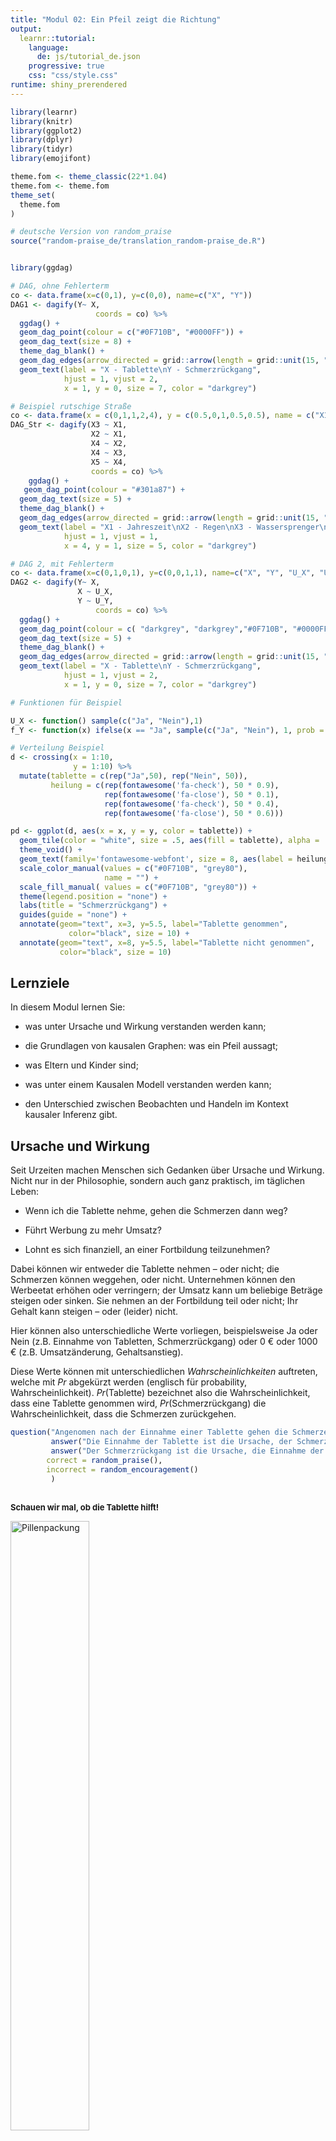 ```yaml
---
title: "Modul 02: Ein Pfeil zeigt die Richtung"
output: 
  learnr::tutorial:
    language: 
      de: js/tutorial_de.json
    progressive: true
    css: "css/style.css"
runtime: shiny_prerendered
---
```



```r
library(learnr)
library(knitr)
library(ggplot2)
library(dplyr)
library(tidyr)
library(emojifont)

theme.fom <- theme_classic(22*1.04)
theme.fom <- theme.fom
theme_set(
  theme.fom  
)

# deutsche Version von random_praise
source("random-praise_de/translation_random-praise_de.R")


library(ggdag)

# DAG, ohne Fehlerterm
co <- data.frame(x=c(0,1), y=c(0,0), name=c("X", "Y"))
DAG1 <- dagify(Y~ X,
                   coords = co) %>% 
  ggdag() + 
  geom_dag_point(colour = c("#0F710B", "#0000FF")) + 
  geom_dag_text(size = 8) +
  theme_dag_blank() +
  geom_dag_edges(arrow_directed = grid::arrow(length = grid::unit(15, "pt"), type = "closed")) +
  geom_text(label = "X - Tablette\nY - Schmerzrückgang", 
            hjust = 1, vjust = 2,
            x = 1, y = 0, size = 7, color = "darkgrey") 

# Beispiel rutschige Straße
co <- data.frame(x = c(0,1,1,2,4), y = c(0.5,0,1,0.5,0.5), name = c("X1", "X2", "X3","X4","X5")) 
DAG_Str <- dagify(X3 ~ X1,
                  X2 ~ X1,
                  X4 ~ X2,
                  X4 ~ X3,
                  X5 ~ X4,
                  coords = co) %>%
    ggdag() + 
   geom_dag_point(colour = "#301a87") +
  geom_dag_text(size = 5) +
  theme_dag_blank() +
  geom_dag_edges(arrow_directed = grid::arrow(length = grid::unit(15, "pt"), type = "closed")) +
  geom_text(label = "X1 - Jahreszeit\nX2 - Regen\nX3 - Wassersprenger\nX4 - Nass\nX5 - Rutschig", 
            hjust = 1, vjust = 1,
            x = 4, y = 1, size = 5, color = "darkgrey") 

# DAG 2, mit Fehlerterm
co <- data.frame(x=c(0,1,0,1), y=c(0,0,1,1), name=c("X", "Y", "U_X", "U_Y"))
DAG2 <- dagify(Y~ X,
               X ~ U_X,
               Y ~ U_Y,
                   coords = co) %>% 
  ggdag() + 
  geom_dag_point(colour = c( "darkgrey", "darkgrey","#0F710B", "#0000FF")) + 
  geom_dag_text(size = 5) +
  theme_dag_blank() +
  geom_dag_edges(arrow_directed = grid::arrow(length = grid::unit(15, "pt"), type = "closed")) +
  geom_text(label = "X - Tablette\nY - Schmerzrückgang", 
            hjust = 1, vjust = 2,
            x = 1, y = 0, size = 7, color = "darkgrey")

# Funktionen für Beispiel

U_X <- function() sample(c("Ja", "Nein"),1)
f_Y <- function(x) ifelse(x == "Ja", sample(c("Ja", "Nein"), 1, prob = c(0.9,0.1)), sample(c("Ja", "Nein"), 1, prob = c(0.4,0.6)))

# Verteilung Beispiel
d <- crossing(x = 1:10,
              y = 1:10) %>%
  mutate(tablette = c(rep("Ja",50), rep("Nein", 50)),
         heilung = c(rep(fontawesome('fa-check'), 50 * 0.9),
                     rep(fontawesome('fa-close'), 50 * 0.1),
                     rep(fontawesome('fa-check'), 50 * 0.4),
                     rep(fontawesome('fa-close'), 50 * 0.6)))

pd <- ggplot(d, aes(x = x, y = y, color = tablette)) +
  geom_tile(color = "white", size = .5, aes(fill = tablette), alpha = .2) +
  theme_void() +
  geom_text(family='fontawesome-webfont', size = 8, aes(label = heilung)) +
  scale_color_manual(values = c("#0F710B", "grey80"),
                     name = "") +
  scale_fill_manual( values = c("#0F710B", "grey80")) +
  theme(legend.position = "none") +
  labs(title = "Schmerzrückgang") +
  guides(guide = "none") +
  annotate(geom="text", x=3, y=5.5, label="Tablette genommen",
             color="black", size = 10) +
  annotate(geom="text", x=8, y=5.5, label="Tablette nicht genommen",
           color="black", size = 10)

```

## Lernziele

In diesem Modul lernen Sie:

- was unter Ursache und Wirkung verstanden werden kann;

- die Grundlagen von kausalen Graphen: was ein Pfeil aussagt;

- was Eltern und Kinder sind;

- was unter einem Kausalen Modell verstanden werden kann;

- den Unterschied zwischen Beobachten und Handeln im Kontext kausaler Inferenz gibt.


## Ursache und Wirkung

Seit Urzeiten machen Menschen sich Gedanken über Ursache und Wirkung. Nicht nur in der Philosophie, sondern auch ganz praktisch, im täglichen Leben:

- Wenn ich die Tablette nehme, gehen die Schmerzen dann weg?

- Führt Werbung zu mehr Umsatz?

- Lohnt es sich finanziell, an einer Fortbildung teilzunehmen?

Dabei können wir entweder die Tablette nehmen &ndash; oder nicht; die Schmerzen können weggehen, oder nicht. Unternehmen können den Werbeetat erhöhen oder verringern; der Umsatz kann um beliebige Beträge steigen oder sinken. Sie nehmen an der Fortbildung teil oder nicht; Ihr Gehalt kann steigen &ndash; oder (leider) nicht.

Hier können also unterschiedliche Werte vorliegen, beispielsweise Ja oder Nein (z.B. Einnahme von Tabletten, Schmerzrückgang) oder $0$ &euro; oder $1000$ &euro; (z.B. Umsatzänderung, Gehaltsanstieg). 

Diese Werte können mit unterschiedlichen *Wahrscheinlichkeiten* auftreten, welche mit $Pr$ abgekürzt werden (englisch für probability, Wahrscheinlichkeit). $Pr(\text{Tablette})$ bezeichnet also die Wahrscheinlichkeit, dass eine Tablette genommen wird, $Pr(\text{Schmerzrückgang})$ die Wahrscheinlichkeit, dass die Schmerzen zurückgehen.


```r
question("Angenomen nach der Einnahme einer Tablette gehen die Schmerzen weg. Wie würden Sie hier Ursache und Wirkung zuordnen?",
         answer("Die Einnahme der Tablette ist die Ursache, der Schmerzrückgang die Wirkung.", correct = TRUE, message = "Die Tablette wurde zuerst eingenommen, danach folgte der Schmerzrückgang."),
         answer("Der Schmerzrückgang ist die Ursache, die Einnahme der Tablette die Wirkung.", message = "Die Tablette wurde zuerst eingenommen, danach folgte der Schmerzrückgang."),
		correct = random_praise(),
		incorrect = random_encouragement()
         )
```

##

<!-- Quelle: https://github.com/TabeaG/Uebungsheft-Apps/blob/master/EinfuehrungWkeitInferenz/02_EinfuehrungWkeitInferenz.Rmd -->

<span style="font-size: 13px; font-weight: bold; margin-top: 20px;">
Schauen wir mal, ob die Tablette hilft!
</span>

<img src="images/Pillen.jpg" alt="Pillenpackung" width="50%" height="50%">
<!-- style="padding-left:50px;" -->
<span style="font-size: 10px;"><br>
Quelle: [https://pixabay.com/illustrations/jar-pills-medicine-bottle-2338584/](Quelle: https://pixabay.com/illustrations/jar-pills-medicine-bottle-2338584/)
</span>

<span style="font-size: 13px; font-weight: bold; margin-top: 20px;">
Nehmen Sie die Tablette? <br> </span>
<span style="font-size: 13px; ">
Klicken Sie einen der Buttons. Versuchen Sie es ruhig mehrmals!
</span> 

```r
actionButton("Tablette", "Tablette nehmen", class="btn action-button", style="color: #FFF; background-color: #301a87; border-color: #301a87; order-radius: 10px; border-width: 2px")
```
```r
actionButton("kTablette", "Tablette nicht nehmen", class="btn action-button", style="color: #FFF; background-color: #301a87; border-color: #301a87; order-radius: 10px; border-width: 2px")
```


```r
htmlOutput("ergebnis")
```

```r
values <- reactiveValues()
values$text <- ""
p.tablette <- observeEvent(input$Tablette, {
  heilung <- sample(c("Ja", "Nein"), 1, prob = c(0.9,0.1))
  ergebnis <- ifelse(heilung == "Ja", "Sie haben die Tablette genommen und die Schmerzen sind zurückgegangen!", "Sie haben die Tablette genommen und die Schmerzen sind leider nicht zurückgegangen!")
  output$ergebnis <- renderText({
    ergebnis
  })
  
})
p.ktablette <- observeEvent(input$kTablette, {
  heilung <- sample(c("Ja", "Nein"), 1, prob = c(0.4,0.6))
  ergebnis <- ifelse(heilung == "Ja", "Sie haben die Tablette nicht genommen und die Schmerzen sind trotzdem zurückgegangen!", "Sie haben die Tablette nicht genommen und die Schmerzen sind leider auch nicht zurückgegangen!")
  output$ergebnis <- renderText({
    ergebnis
  })
  
})
```

<br>


##

Auf einer abstrakteren Ebene können die untersuchten Eigenschaften von oben als *Variablen* aufgefasst werden, also z. B.

- $X$: Tabletteneinnahme Ja oder Nein.

- $Y$: Schmerzrückgang Ja oder Nein.

Die sogenannte *Verteilung* der Variablen beschreibt die Wahrscheinlichkeit, mit der die jeweiligen Werte auftreten. 

Eine Variable $X$ heißt hier **Ursache** von $Y$, wenn der Wert der **Wirkung** $Y$ von $X$ verändert wird, also wenn $Y$ von $X$ abhängt.

Wenn Sie eben mehrfach die Tablette genommen haben &ndash; oder nicht genommen haben &ndash; dann konnten Sie beobachten, dass die Tablette häufig zu einer Schmerzreduktion führte, aber nicht immer. Und manchmal sind die Schmerzen zurückgegangen, obwohl Sie keine Tablette genommen haben. Die (hinterlegten) Wahrscheinlichkeiten dabei waren:

- $Pr(\text{Schmerzrückgang, wenn Tablette eingenommen})=0.9$<br>
  und damit:
  $Pr(\text{Kein Schmerzrückgang, wenn Tablette eingenommen})=1-0.9=0.1$

- $Pr(\text{Schmerzrückgang, wenn keine Tablette eingenommen})=0.4$ <br>
  und damit:
  $Pr(\text{Kein Schmerzrückgang, wenn keine Tablette eingenommen})=1-0.4=0.6$


## Kausales Diagramm

Man könnte auch sagen, dass die Verteilung von $Y$ (Schmerzrückgang) auf $X$ (Tabletteneinnahme) *hört*. Dieser Umstand lässt sich auch graphisch darstellen:

```r
plot(DAG1)
```

In einem solchen **Graphen** sind die Variablen <green> Tabletteneinnahme </green> und <blue> Schmerzrückgang </blue> die sog. **Knoten**. Der **Pfeil** $\rightarrow$ zwischen $\color{green}{X}$ und $\color{blue}{Y}$ ist eine sogenannte gerichtete **Kante** und stellt die kausale Abhängigkeit dar.

$\color{green}{X} \rightarrow \color{blue}{Y}$ bedeutet aber auch, dass der Wert von $\color{green}{X}$ nicht kausal vom Wert von $\color{blue}{Y}$ abhängt. Ein möglicher <blue> Schmerzrückgang </blue> ändert nicht rückwirkend die <green> Tabletteneinnahme </green>: $$\color{green}{\text{Tabletteneinnahme}} \not\leftarrow \color{blue}{\text{Schmerzrückgang}}.$$


```r
question("Welches kausale Diagramm beschreibt den Zusammenhang zwischen Lichtschalter und Glühlampe?",
         answer("$\\text{Glühlampe} \\rightarrow \\text{Lichtschalter}$", message = "Lichtschalter an oder aus ist die Ursache für die Wirkung, ob die Glühlampe an oder aus ist. Bei kaputter Leitung oder Lampe ist diese nicht an, obwohl der Schalter an ist. Aber ohne Rückkopplung geht der Schalter nicht aus, wenn die Lampe aufgrund eines Schadens nicht an ist."),
         answer("$\\text{Lichtschalter} \\rightarrow \\text{Glühlampe}$", correct = TRUE, message = "Lichtschalter an oder aus ist die Ursache für die Wirkung, ob die Glühlampe an oder aus ist. Bei kaputter Leitung oder Lampe ist diese nicht an, obwohl der Schalter an ist. Aber ohne Rückkopplung geht der Schalter nicht aus, wenn die Lampe aufgrund eines Schadens nicht an ist."),
		correct = random_praise(),
		incorrect = random_encouragement()
         )
```

## Kinder und Eltern

Manche glauben ja, dass Kinder auf Ihre Eltern hören. Das schöne an abstrakten, gedanklichen Welten ist, dass das dort realisiert werden kann. 

Variablen (Knoten), auf die eine Pfeilspitze zeigt, werden **Kinder** derjenigen Variablen genannt, von welchen die Pfeile ausgehen. Diese Variablen werden entsprechend **Eltern** genannt: $\text{Eltern} \rightarrow \text{Kinder}$. Im Beispiel von oben ist <blue> Schmerzrückgang </blue> ein Kind von <green> Tabletteneinnahme </green> &ndash; und dementsprechend <green> Tabletteneinnahme </green> Eltern von <blue> Schmerzrückgang</blue>. In kausalen Graphen höre Kinder also auf ihre Eltern.

Ein Beispiel für ein kausales Diagramm das beschreibt, wie eine Straße rutschig werden kann:

```r
plot(DAG_Str)
```

Quelle: [Mohan und Pearl (2012)](https://ftp.cs.ucla.edu/pub/stat_ser/uai12-mohan-pearl.pdf)

```r
question("Welche Variable ist bzw. welche Variablen sind Eltern von *Nass* (X4)?",
         answer("Keine.", message = "Nass hängt ab von Wassersprenger und Regen."),
         answer("Jahreszeit (X1).", message = "Nass hängt ab von Wassersprenger und Regen."),
         answer("Wassersprenger (X3) und Regen (X2).", correct = TRUE,  message = "Nass hängt ab von Wassersprenger und Regen."),
         answer("Rutschig(X5).", message = "Nass hängt ab von Wassersprenger und Regen."),
		correct = random_praise(),
		incorrect = random_encouragement()
         )
```

```r
question("Welche Variable ist bzw. welche Variablen sind Kinder von *Nass* (X4)?",
         answer("Keine.", message = "Rutschig hängt ab von Nass."),
         answer("Jahreszeit (X1).", message = "Rutschig hängt ab von Nass."),
         answer("Wassersprenger (X3) und Regen (X2).", message = "Rutschig hängt ab von Nass."),
         answer("Rutschig (X5).", correct = TRUE , message = "Rutschig hängt ab von Nass."),
		correct = random_praise(),
		incorrect = random_encouragement()
         )
```

## Kausale Modelle

Das **kausale Modell** des simplen Graphen $\color{green}{X} \rightarrow \color{blue}{Y}$ besteht aus zwei Zuweisungen:

- $\color{green}{X} = U_{\color{green}{X}}$
- $\color{blue}{Y} = f_{\color{blue}{Y}}(\color{green}{X},U_{\color{blue}{Y}})$

Dabei sind $U_{\color{green}{X}}$ und $U_{\color{blue}{Y}}$ unbekannte Ursachen oder Fehler von $\color{green}{X}$ und $\color{blue}{Y}$, und $f_{\color{blue}{Y}}(\color{green}{X},U_{\color{blue}{Y}})$ die Funktion, der Mechanismus, durch den $\color{blue}{Y}$ auf Basis von $\color{green}{X},U_{\color{blue}{Y}}$ zu seinem Wert kommt. 

Im Beispiel
$$\color{green}{\text{Tabletteneinnahme}} \rightarrow \color{blue}{\text{Schmerzrückgang}}$$ 
beinhaltet $U_{\color{green}{\text{Tabletteneinnahme}}}$ die unbekannten, vielleicht zufälligen Gründe, die zur Entscheidung führen, ob eine Tablette genommen wird oder nicht, und $U_{\color{blue}{\text{Schmerzrückgang}}}$ die unbekannten, vielleicht zufälligen Gründe, die den Schmerzrückgang mit oder ohne Tabletteneinahme zusätzlich beschreiben. Dabei gehen wir hier davon aus, dass $U_{\color{green}{X}}$ und $U_{\color{blue}{Y}}$ unabhängig voneinander sind. 

Diese sogenannten Fehler könnten in den Graphen mit aufgenommen werden, werden aber häufig aus Gründen der Übersichtlichkeit weggelassen. 

```r
plot(DAG2)
```


Angenommen Sie werfen eine Münze (`ux()`), ob Sie die Tablette nehmen oder nicht, und es gilt für den Schmerzrückgang (`fy()`):

- $Pr(\text{Schmerzrückgang, wenn Tablette eingenommen})=0.9$ 

- $Pr(\text{Kein Schmerzrückgang, wenn Tablette eingenommen})=1-0.9=0.1$

- $Pr(\text{Schmerzrückgang, wenn keine Tablette eingenommen})=0.4$ 

- $Pr(\text{Kein Schmerzrückgang, wenn keine Tablette eingenommen})=1-0.4=0.6$

Simulieren Sie diesen Fall mehrfach über `Ausführen` und beobachten Sie, welche Werte die beiden Variablen annehmen:

```r
x <- U_X()
cat("Tabletteneinnahme? ", x, "\n")
y <- f_Y(x)
cat("Schmerzrückgang? ", y, "\n")
```

```r
# Hier der R Code der zugrundeliegenden Funktionen:
U_X <- function() sample(c("Ja", "Nein"),1)

f_Y <- function(x) ifelse(x == "Ja", 
                          sample(c("Ja", "Nein"), 1, prob = c(0.9,0.1)), 
                          sample(c("Ja", "Nein"), 1, prob = c(0.4,0.6)))
```


##

Wenn $100$ Menschen eine Münze werfen, ob sie die Tablette einnehmen oder nicht, erwarten wir im Mittelwert, dass $50$ von Ihnen die Tablette nehmen (grün hinterlegt) und von diesen $50 \times 0.9 = 45$ eine Schmerzreduktion erfahren (<i class="fa fa-check" aria-hidden="true"></i>) und die anderen $50-45=5$ nicht (<i class="fa fa-close" aria-hidden="true"></i>). Von den $50$ ohne Tabletteneinnahme (grau hinterlegt) erfahren $50 \times 0.4 = 20$ eine Schmerzreduktion (<i class="fa fa-check" aria-hidden="true"></i>) und die anderen $50-20=30$ nicht (<i class="fa fa-close" aria-hidden="true"></i>):

```r
plot(pd)
```

Insgesamt erwarten wir im Mittelwert, dass bei $45 + 20= 65$ von $100$ Personen eine Verbesserung eintrifft, wenn $U_{\color{green}{\text{Tabletteneinnahme}}}$ zufällig Ja oder Nein ist und $P(\color{green}{\text{Tabletteneinnahme}})=0.5$ ist. Wir **beobachten** nur, welchen Wert unsere Ursache $\color{green}{X}$ annimmt. 

```r
question("Was passiert, wenn wir **intervenieren**, d. h., die Tabletteneinnahme ist nicht zufällig, sondern wir legen fest, dass alle die Tablette einnehmen müssen?",
         answer("Die Anzahl der Menschen mit Schmerzreduktion ändert sich nicht.", message = "Durch die Intervention gilt nicht mehr $P(\\color{green}{\\text{Tabletteneinnahme}})=0.5$ sondern $P(\\color{green}{\\text{Tabletteneinnahme}})=1$. Und da die Tablette in $90\\%$ der Fälle hilft, erwarten wir im Mittelwert eine Verbesserung bei $100 \\times 0.9 = 90$ von $100$ Personen."),
         answer("Die Anzahl der Menschen mit Schmerzreduktion erhöht sich.", correct = TRUE, message = "Durch die Intervention gilt nicht mehr $P(\\color{green}{\\text{Tabletteneinnahme}})=0.5$ sondern $P(\\color{green}{\\text{Tabletteneinnahme}})=1$. Und da die Tablette in $90\\%$ der Fälle hilft, erwarten wir im Mittelwert eine Verbesserung bei $100 \\times 0.9 = 90$ von $100$ Personen."),
         answer("Die Anzahl der Menschen mit Schmerzreduktion reduziert sich.", message = "Durch die Intervention gilt nicht mehr $P(\\color{green}{\\text{Tabletteneinnahme}})=0.5$ sondern $P(\\color{green}{\\text{Tabletteneinnahme}})=1$. Und da die Tablette in $90\\%$ der Fälle hilft, erwarten wir im Mittelwert eine Verbesserung bei $100 \\times 0.9 = 90$ von $100$ Personen."),
		correct = random_praise(),
		incorrect = random_encouragement()
         )
```

## Interventionen

Bei einer **Intervention** handeln wir und greifen ein. Im kausalen Modell gilt nicht mehr:

$$\color{green}{X} = U_{\color{green}{X}}$$
sondern zum Beispiel, wenn wir dafür sorgen, dass alle die Tablette nehmen:

$$\color{green}{X} = 1$$

mit $\color{green}{X} = \cases{1: \quad \text{Tablette wird eingenommen} \\ 0: \quad \text{Tablette wird nicht eingeommen}}$.

Um den Unterschied zwischen Beobachtung und Intervention auch formal darzustellen, wird für eine Intervention ein eigener Operator verwendet: $do(\cdot)$ (englisch: to do sth., etwas machen). Wenn wir die Tabletteneinnahme *erzwingen*, kann dies durch $do(\color{green}{X} = 1)$ dargestellt werden.

```r
question("Welche Darstellung beschreibt die Intervention, die dazu führt, dass keine Tablette genommen wird?",
         answer("$do(\\color{green}{X} = 0)$", correct = TRUE,  message = "$do(\\cdot)$ zeigt die Handlung, $\\color{green}{X} = 0$ symbolisiert keine Tabletteneinnahme."),         
         answer("$do(\\color{green}{X} = 1)$",  message = "$do(\\cdot)$ zeigt die Handlung, $\\color{green}{X} = 0$ symbolisiert keine Tabletteneinnahme."),
		correct = random_praise(),
		incorrect = random_encouragement()
         )
```

##

Kausale Inferenz hilft die Unterschiede in den Verteilungen der Wirkung $\color{blue}{Y}$ zu untersuchen, je nachdem ob $\color{green}{X}$ beobachtet wurde &ndash; oder der Wert durch eine Handlung festgelegt wird ($do(\color{green}{X})$).

## Hinweis

<red> **Dieser Kurs ist aktuell noch in der Entwicklung!** </red>

Bitte melden Sie Fehler, Unklarheiten und Verbesserungsvorschläge [hier](https://github.com/luebby/WWWEKI/issues).

Das Vorhaben *Was, wie, warum? Einstiegskurs Kausale Inferenz (WWWEKI)* wird mit Mitteln des Bundesministeriums für Bildung und Forschung unter dem Förderkennzeichen 16DHBQP040 gefördert.


![](images/csm_Logo-BMBF.jpg)
